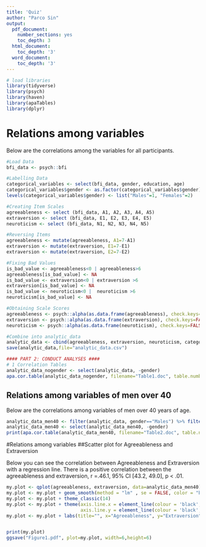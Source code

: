 ```yaml
---
title: 'Quiz'
author: "Parco Sin"
output:
  pdf_document:
    number_sections: yes
    toc_depth: 3
  html_document:
    toc_depth: '3'
  word_document:
    toc_depth: '3'
---
```


```r
# load libraries
library(tidyverse)
library(psych)
library(haven)
library(apaTables)
library(dplyr)

```

# Relations among variables

Below are the correlations among the variables for all participants.


```r
#Load Data
bfi_data <- psych::bfi

#Labelling Data
categorical_variables <- select(bfi_data, gender, education, age)
categorical_variables$gender <- as.factor(categorical_variables$gender)
levels(categorical_variables$gender) <- list("Males"=1, "Females"=2)

#Creating Item Scales
agreeableness <- select (bfi_data, A1, A2, A3, A4, A5)
extraversion <- select (bfi_data, E1, E2, E3, E4, E5)
neuroticism <- select (bfi_data, N1, N2, N3, N4, N5)

#Reversing Items
agreeableness <- mutate(agreeableness, A1=7-A1)
extraversion <- mutate(extraversion, E1=7-E1)
extraversion <- mutate(extraversion, E2=7-E2)

#Fixing Bad Values
is_bad_value <- agreeableness<0 | agreeableness>6
agreeableness[is_bad_value] <- NA
is_bad_value <- extraversion<0 | extraversion >6
extraversion[is_bad_value] <- NA
is_bad_value <- neuroticism<0 |  neuroticism >6
neuroticism[is_bad_value] <- NA

#Obtaining Scale Scores
agreeableness <- psych::alpha(as.data.frame(agreeableness), check.keys=FALSE)$scores
extraversion <- psych::alpha(as.data.frame(extraversion), check.keys=FALSE)$scores
neuroticism <- psych::alpha(as.data.frame(neuroticism), check.keys=FALSE)$scores

#Combine into analytic_data
analytic_data <- cbind(agreeableness, extraversion, neuroticism, categorical_variables)
save(analytic_data,file="analytic_data.csv")

#### PART 2: CONDUCT ANALYSES ####
# 1 Correlation Tables
analytic_data_nogender <- select(analytic_data, -gender)
apa.cor.table(analytic_data_nogender, filename="Table1.doc", table.number=1)

```

## Relations among variables of men over 40

Below are the correlations among variables of men over 40 years of age.

```r


analytic_data_men40 <- filter(analytic_data, gender=="Males") %>% filter(age>40)
analytic_data_men40 <- select(analytic_data_men40, -gender)
print(apa.cor.table(analytic_data_men40, filename="Table2.doc", table.number=2))
```

\pagebreak

#Relations among variables
##Scatter plot for Agreeableness and Extraversion

Below you can see the correlation between Agreeableness and Extraversion with a regression line. There is a positive correlation between the agreeableness and extraversion, r =.46.1, 95% CI [43.2, 49.0], p < .01. 

```r
my.plot <- qplot(agreeableness, extraversion, data=analytic_data_men40)
my.plot <- my.plot + geom_smooth(method = "lm" , se = FALSE, color = "black")
my.plot <- my.plot + theme_classic(14)
my.plot <- my.plot + theme(axis.line.x = element_line(colour = 'black', size=0.5, linetype='solid'),
                           axis.line.y = element_line(colour = 'black', size=0.5, linetype = 'solid'))
my.plot <- my.plot + labs(title="", x="Agreeableness", y="Extraversion")


print(my.plot)
ggsave("Figure1.pdf", plot=my.plot, width=6,height=6)
```

